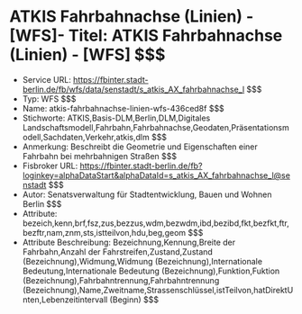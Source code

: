 # ATKIS Fahrbahnachse (Linien) - [WFS]- Titel: ATKIS Fahrbahnachse (Linien) - [WFS] $$$
- Service URL: https://fbinter.stadt-berlin.de/fb/wfs/data/senstadt/s_atkis_AX_fahrbahnachse_l $$$
- Typ: WFS $$$
- Name: atkis-fahrbahnachse-linien-wfs-436ced8f $$$
- Stichworte: ATKIS,Basis-DLM,Berlin,DLM,Digitales Landschaftsmodell,Fahrbahn,Fahrbahnachse,Geodaten,Präsentationsmodell,Sachdaten,Verkehr,atkis,dlm $$$
- Anmerkung: Beschreibt die Geometrie und Eigenschaften einer Fahrbahn bei mehrbahnigen Straßen $$$
- Fisbroker URL: https://fbinter.stadt-berlin.de/fb?loginkey=alphaDataStart&alphaDataId=s_atkis_AX_fahrbahnachse_l@senstadt $$$
- Autor: Senatsverwaltung für Stadtentwicklung, Bauen und Wohnen Berlin $$$
- Attribute: bezeich,kenn,brf,fsz,zus,bezzus,wdm,bezwdm,ibd,bezibd,fkt,bezfkt,ftr,bezftr,nam,znm,sts,istteilvon,hdu,beg,geom $$$
- Attribute Beschreibung: Bezeichnung,Kennung,Breite der Fahrbahn,Anzahl der Fahrstreifen,Zustand,Zustand (Bezeichnung),Widmung,Widmung (Bezeichnung),Internationale Bedeutung,Internationale Bedeutung (Bezeichnung),Funktion,Fuktion (Bezeichnung),Fahrbahntrennung,Fahrbahntrennung (Bezeichnung),Name,Zweitname,Strassenschlüssel,istTeilvon,hatDirektUnten,Lebenzeitintervall (Beginn) $$$
